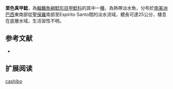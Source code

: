 {{Speciesbox
| name = 栗色真甲鯰
| image = Loricariichthys castaneus.jpg
| image_width = 250px
| image_caption = 
| status = NE
| status_system = IUCN3.1
| genus = Loricariichthys
| species = castaneus
| authority = [[Castelnau|Castelnau]], 1855
| synonyms = *'' Loricaria castanea '',Castelnau, 1855 
*''Loricaria spixii '',Steindachner, 1881 
*''Loricariichthys spixii '',Steindachner, 1881 
}}

'''栗色真甲鯰'''，為[[輻鰭魚綱|輻鰭魚綱]][[鯰形目|鯰形目]][[甲鯰科|甲鯰科]]的其中一[[種|種]]，為熱帶淡水魚，分布於[[南美洲|南美洲]][[巴西|巴西]]東南部從[[聖保羅|聖保羅]]南部至Espírito Santo間的淡水流域，體長可達25公分，棲息在底層水域，生活習性不明。
==参考文献==
*{{FishBase_species|genus=Loricariichthys|species=castaneus|year=2014|month=11}}

== 扩展阅读 ==
{{refbegin}}
{{wikispecies-inline|Loricariichthys cashibo|栗色真甲鯰}}
{{refend}}
{{Taxonbar|from=Q6414677}}

[[Category:真甲鯰屬|cashibo]]